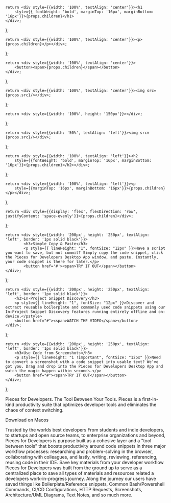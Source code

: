 <!-- Hero Custom Elements -->
    return <div style={{width: '100%', textAlign: 'center'}}><h1
        style={{ fontWeight: 'bold', marginTop: '16px', marginBottom: '16px'}}>{props.children}</h1>
    </div>;
};

    return <div style={{width: '100%', textAlign: 'center'}}><p>{props.children}</p></div>;
};

    return <div style={{width: '100%', textAlign: 'center'}}>
        <button><span>{props.children}</span></button>
    </div>;
};

    return <div style={{width: '100%', textAlign: 'center'}}><img src={props.src}/></div>;
};

<!-- Body Elements -->
    return <div style={{width: '100%', height: '150px'}}></div>;
};

    return <div style={{width: '50%', textAlign: 'left'}}><img src={props.src}/></div>;
};

    return <div style={{width: '100%', textAlign: 'left'}}><h2
        style={{fontWeight: 'bold', marginTop: '16px', marginBottom: '16px'}}>{props.children}</h2></div>;
};

    return <div style={{width: '100%', textAlign: 'left'}}><p
        style={{marginTop: '16px', marginBottom: '16px'}}>{props.children}</p></div>;
};

    return <div style={{display: 'flex', flexDirection: 'row', justifyContent: 'space-evenly'}}>{props.children}</div>;
};

    return <div style={{width: '200px', height: '250px', textAlign: 'left', border: '1px solid black'}}>
            <h3>Simple Copy & Paste</h3>
            <p style={{ lineHeight: "1", fontSize: "12px" }}>Have a script you want to save, but not commit? Simply copy the code snippet, click the Pieces for Developers Desktop App window, and paste. Instantly, your code snippet is there for later.</p>
            <button href='#'><span>TRY IT OUT</span></button>
    </div>;
};

    return <div style={{width: '200px', height: '250px', textAlign: 'left', border: '1px solid black'}}>
        <h3>In-Project Snippet Discovery</h3>
        <p style={{ lineHeight: "1", fontSize: "12px" }}>Discover and extract reusable boilerplate and commonly used code snippets using our In-Project Snippet Discovery features running entirely offline and on-device.</pstyle>
        <button href="#"><span>WATCH THE VIDEO</span></button>
    </div>;
};

    return <div style={{width: '200px', height: '250px', textAlign: 'left', border: '1px solid black'}}>
        <h3>Use Code from Screenshots</h3>
        <p style={{ lineHeight: "1 !important", fontSize: "12px" }}>Need to convert a screenshot with a code snippet into usable text? We’ve got you. Drag and drop into the Pieces for Developers Desktop App and watch the magic happen within seconds.</p>
        <button href="#"><span>TRY IT OUT</span></button>
    </div>;
};

<HeroOpening>Pieces for Developers.</HeroOpening>
<HeroOpening>The Tool Between Your Tools.</HeroOpening>
<HeroSubtitle>Pieces is a first-in-kind productivity suite that optimizes developer tools and eliminates
    the chaos of context switching.</HeroSubtitle>

<HeroButton>Download on Macos</HeroButton>
<HeroImage src="https://pieces.app/img/MACOS_HERO.png"></HeroImage>

<Spacer></Spacer>

<BodyImage src="/assets/dev-icons.png"></BodyImage>
<BodyH2>Trusted by the worlds best developers</BodyH2>
<BodyP>From students and indie developers, to startups and open source teams, to enterprise organizations and beyond,
    Pieces for Developers is purpose built as a cohesive layer and a "tool between tools" that boosts productivity
    around code snippets in three major workflow processes: researching and problem-solving in the browser,
    collaborating with colleagues, and lastly, writing, reviewing, referencing, reusing code in their IDE.</BodyP>
<Spacer></Spacer>
<BodyH2>Save key materials from your developer workflow</BodyH2>
<BodyP>Pieces for Developers was built from the ground up to serve as a centralized place to save all types of materials
    and resources related a developers work-in-progress journey.</BodyP>
<BodyP>Along the journey our users have saved things like Boilerplate/Reference snippets, Common Bash/Powershell
    Commands, CI/CD Configurations, HTTP Requests, Screenshots, Architecture/UML Diagrams, Text Notes, and so much
    more.</BodyP>

<FlexRow>
    <Card1></Card1>
    <Card2></Card2>
    <Card3></Card3>
</FlexRow>
